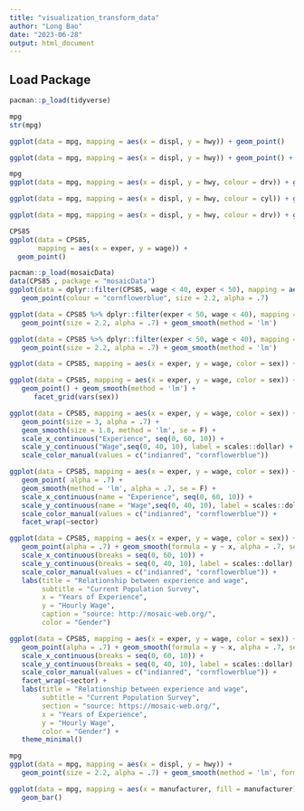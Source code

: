 ```yaml
---
title: "visualization_transform_data"
author: "Long Bao"
date: "2023-06-28"
output: html_document
---
```

## Load Package

```r
pacman::p_load(tidyverse)
```

```r
mpg
str(mpg)

```
```r
ggplot(data = mpg, mapping = aes(x = displ, y = hwy)) + geom_point()
```
```r
ggplot(data = mpg, mapping = aes(x = displ, y = hwy)) + geom_point() + geom_point(data = mpg %>% dplyr::filter(hwy > 20, displ > 5), mapping = aes(x = displ, y = hwy), colour = "red", size = 2.2) + labs(title = "Hwy & displ") + xlab("Display") + ylab("hwy")
```
```r
mpg
ggplot(data = mpg, mapping = aes(x = displ, y = hwy, colour = drv)) + geom_point()

```
```r
ggplot(data = mpg, mapping = aes(x = displ, y = hwy, colour = cyl)) + geom_point()
```
```r
ggplot(data = mpg, mapping = aes(x = displ, y = hwy, colour = drv)) + geom_point() + geom_smooth(mapping = aes(linetype = drv))
```

```r
CPS85
ggplot(data = CPS85,
       mapping = aes(x = exper, y = wage)) +
  geom_point()
```
```r
pacman::p_load(mosaicData)
data(CPS85 , package = "mosaicData")
ggplot(data = dplyr::filter(CPS85, wage < 40, exper < 50), mapping = aes(x = exper, y = wage)) +
   geom_point(colour = "cornflowerblue", size = 2.2, alpha = .7)
```
```r
ggplot(data = CPS85 %>% dplyr::filter(exper < 50, wage < 40), mapping = aes(x = exper, y = wage)) + 
   geom_point(size = 2.2, alpha = .7) + geom_smooth(method = 'lm')
```
```r
ggplot(data = CPS85 %>% dplyr::filter(exper < 50, wage < 40), mapping = aes(x = exper, y = wage, color = sex)) + 
   geom_point(size = 2.2, alpha = .7) + geom_smooth(method = 'lm')
```
```r
ggplot(data = CPS85, mapping = aes(x = exper, y = wage, color = sex)) + geom_point() + geom_smooth(se = F, method = 'lm')
```

```r
ggplot(data = CPS85, mapping = aes(x = exper, y = wage, color = sex)) + 
   geom_point() + geom_smooth(method = 'lm') +
      facet_grid(vars(sex))
```

```r
ggplot(data = CPS85, mapping = aes(x = exper, y = wage, color = sex)) +
   geom_point(size = 3, alpha = .7) +
   geom_smooth(size = 1.8, method = 'lm', se = F) +
   scale_x_continuous("Experience", seq(0, 60, 10)) +
   scale_y_continuous("Wage",seq(0, 40, 10), label = scales::dollar) + 
   scale_color_manual(values = c("indianred", "cornflowerblue"))
```
```r
ggplot(data = CPS85, mapping = aes(x = exper, y = wage, color = sex)) +
   geom_point( alpha = .7) + 
   geom_smooth(method = 'lm', alpha = .7, se = F) +
   scale_x_continuous(name = "Experience", seq(0, 60, 10)) + 
   scale_y_continuous(name = "Wage",seq(0, 40, 10), label = scales::dollar) +
   scale_color_manual(values = c("indianred", "cornflowerblue")) +
   facet_wrap(~sector)
```

```r
ggplot(data = CPS85, mapping = aes(x = exper, y = wage, color = sex)) + 
   geom_point(alpha = .7) + geom_smooth(formula = y ~ x, alpha = .7, se = F, method = 'lm') +
   scale_x_continuous(breaks = seq(0, 60, 10)) +
   scale_y_continuous(breaks = seq(0, 40, 10), label = scales::dollar) +
   scale_color_manual(values = c("indianred", "cornflowerblue")) +
   labs(title = "Relationship between experience and wage", 
        subtitle = "Current Population Survey", 
        x = "Years of Experience", 
        y = "Hourly Wage", 
        caption = "source: http://mosaic-web.org/", 
        color = "Gender")
```
```r
ggplot(data = CPS85, mapping = aes(x = exper, y = wage, color = sex)) + 
   geom_point(alpha = .7) + geom_smooth(formula = y ~ x, alpha = .7, se = F, method = 'lm') +
   scale_x_continuous(breaks = seq(0, 60, 10)) + 
   scale_y_continuous(breaks = seq(0, 40, 10), label = scales::dollar) +
   scale_color_manual(values = c("indianred", "cornflowerblue")) + 
   facet_wrap(~sector) + 
   labs(title = "Relationship between experience and wage", 
        subtitle = "Current Population Survey", 
        section = "source: https://mosaic-web.org/", 
        x = "Years of Experience", 
        y = "Hourly Wage", 
        color = "Gender") + 
   theme_minimal()
```

```r
mpg
ggplot(data = mpg, mapping = aes(x = displ, y = hwy)) +
   geom_point(size = 2.2, alpha = .7) + geom_smooth(method = 'lm', formula = y ~ poly(x ,2))
```

```r
ggplot(data = mpg, mapping = aes(x = manufacturer, fill = manufacturer)) +
   geom_bar()
```

```r

```

